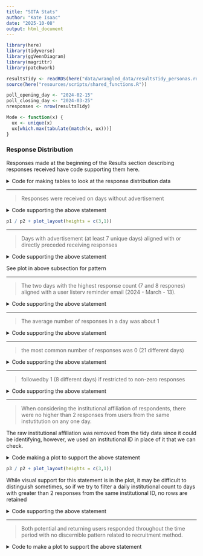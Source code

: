```yaml
---
title: "SOTA Stats"
author: "Kate Isaac"
date: "2025-10-08"
output: html_document
---
```


```r
library(here)
library(tidyverse)
library(ggVennDiagram)
library(magrittr)
library(patchwork)
```

```r
resultsTidy <- readRDS(here("data/wrangled_data/resultsTidy_personas.rds"))
source(here("resources/scripts/shared_functions.R"))
```

```r
poll_opening_day <- "2024-02-15"
poll_closing_day <- "2024-03-25"
nresponses <- nrow(resultsTidy)
```


```r
Mode <- function(x) {
  ux <- unique(x)
  ux[which.max(tabulate(match(x, ux)))]
}
```

### Response Distribution

Responses made at the beginning of the Results section describing responses received have code supporting them here.

<details><summary>Code for making tables to look at the response distribution data</summary>

```r
socialMedia <-data.frame(
  media = c("AnVIL-mailing-list", "X", "FH-Data Slack" , "X", "X", "X", "AnVIL-mailing-list", "X"),
  date = ymd(c("2024-02-15", "2024-02-15", "2024-02-16", "2024-02-26", "2024-03-05", "2024-03-11", "2024-03-13", "2024-03-14")))

```

```r
allDatesDf <- data.frame(date = ymd(seq.Date(as.Date(poll_opening_day), as.Date(poll_closing_day), by = "days")), count = 0)

responseDf <- resultsTidy %>% 
  select(Timestamp, UserType, FurtherSimplifiedDegrees, institutionID) %>% 
  mutate(date = ymd(as_date(ymd_hms(Timestamp)))) %>% 
  group_by(date, UserType, FurtherSimplifiedDegrees, institutionID) %>% 
  summarize(count = n())

toPlot <- right_join(responseDf, allDatesDf, by="date") %>%
  mutate(count = coalesce(count.x, count.y)) %>% #this is setting days without a timestamp to 0 and adding a 0 to days with responses
  select(!c(count.x, count.y)) 

responses_only <- toPlot %>%
  ungroup() %>%
  select(date, count) %>%
  group_by(date) %>%
  summarize(daily_count = sum(count))
```

</details>

---

> Responses were received on days without advertisement

<details><summary> Code supporting the above statement </summary>

```r

plot_aesthetics <- function(gplot, ylabel = "", xticks = TRUE, legend = FALSE, bar = FALSE, xmin=ymd(as.Date(poll_opening_day)), xmax=ymd(as.Date(poll_closing_day))){
  gplot <- gplot +
    theme_bw() +
    xlab("") +
    ylab(ylabel)
  
  if(bar){
    gplot <- gplot +
      scale_x_date(limits=c(xmin-1, xmax+1), breaks = seq.Date(xmin, xmax, by="days"), labels = seq.Date(xmin, xmax, by="days"))
  } else{
    gplot <- gplot +
      scale_x_date(limits=c(xmin, xmax), breaks = seq.Date(xmin, xmax, by="days"), labels = seq.Date(xmin, xmax, by="days"))
  }
  
  if(xticks){
    gplot <- gplot +
      theme(axis.text.x = element_text(angle = 45, hjust=1))
  } else{
    gplot <- gplot +
      theme(axis.text.x = element_blank())
  }
  
  if(legend){
    gplot <- gplot +
      theme(legend.position = "bottom")
  } else{
    gplot <- gplot +
      theme(legend.position = "none")
  }
    
  return(gplot)
}

p1 <- toPlot %>%
  ungroup() %>%
  select(date, count) %>%
  group_by(date) %>%
  summarize(daily_count = sum(count)) %>%
  ggplot(aes(x = date, y = daily_count)) +
  geom_point() + 
  geom_line()

p1 <- plot_aesthetics(p1, ylabel = "Daily Response Count", xticks = FALSE)

p2 <- left_join(allDatesDf, socialMedia, by='date', relationship = "many-to-many") %>%
  drop_na() %>%
  ggplot(aes(x = date, y = -1, color = media)) +
  geom_jitter(width=0, height=0.2)

p2 <- plot_aesthetics(p2, ylabel = "Recruitment", legend = TRUE) +
  theme(axis.text.y = element_blank(),
        axis.ticks.y = element_blank())

```

</details>

```r
p1 / p2 + plot_layout(heights = c(3,1))

```

---

> Days with advertisement (at least 7 unique days) aligned with or directly preceded receiving responses

<details><summary> Code supporting the above statement </summary>

```r
paste0("Unique days of advertisement (at least): ", length(unique(socialMedia$date)))
```

</details>

See plot in above subsection for pattern

---

> The two days with the highest response count (7 and 8 respones) aligned with a user listerv reminder email (2024 - March - 13).

<details><summary> Code supporting the above statement </summary>

```r
highest_days <- responses_only %>% arrange(-daily_count) %>% head(2)

highest_days
```

```r
highest_days$date %in% socialMedia$date

socialMedia[which(socialMedia$date == highest_days$date[1] | socialMedia$date == highest_days$date[2]),]
```

</details>

---

> The average number of responses in a day was about 1

<details><summary> Code supporting the above statement </summary>

```r
paste0("Average daily response count: ", mean(responses_only$daily_count)) #1.25
```

</details>

---

> the most common number of responses was 0 (21 different days)

<details><summary> Code supporting the above statement </summary>

```r
most_common <- Mode(responses_only$daily_count)

paste0("Most common daily response count: ", most_common) #0
paste0("Number of days with 0 reponses : ", sum(responses_only$daily_count == most_common))#21 days with 0 responses

```

</details>

---

> followedby 1 (8 different days) if restricted to non-zero responses

<details><summary> Code supporting the above statement </summary>

```r
responses_only_nz <- responses_only %>%
  filter(daily_count >=1) #filter out days with a response count of 0

most_common_withoutZeros <- Mode(responses_only_nz$daily_count)
paste0("Most common daily response count (ignoring days without responses): ", most_common_withoutZeros) #1
paste0("Number of days with ", most_common_withoutZeros, " responses: ", sum(responses_only$daily_count == most_common_withoutZeros)) #8 days with 1 response
```

</details>

---

> When considering the institutional affiliation of respondents, there were no higher than 2 responses from users from the same instutitution on any one day.

The raw institutional affiliation was removed from the tidy data since it could be identifying, however, we used an institutional ID in place of it that we can check. 

<details><summary> Code making a plot to support the above statement </summary>

```r
p3 <- toPlot %>%
  ungroup() %>%
  select(date, institutionID, count) %>%
  group_by(date, institutionID) %>%
  summarize(daily_inst_count = sum(count)) %>%
  drop_na() %>%
  ggplot(aes(x = date, y = daily_inst_count, fill = institutionID)) +
  geom_bar(stat="identity", color = 'white')

p3 <- plot_aesthetics(p3, ylabel = "Institutional Responses", bar = TRUE, xticks = FALSE) + scale_fill_viridis_d()
```

</details>

```r
p3 / p2 + plot_layout(heights = c(3,1))
```

While visual support for this statement is in the plot, it may be difficult to distinguish sometimes, so if we try to filter a daily institutional count to days with greater than 2 responses from the same institutional ID, no rows are retained

<details><summary>Code supporting the above statement</summary>

```r
toPlot %>%
  ungroup() %>%
  select(date, institutionID, count) %>%
  group_by(date, institutionID) %>%
  summarize(daily_inst_count = sum(count)) %>%
  drop_na() %>%
  filter(daily_inst_count > 2)
```

</details>

---

> Both potential and returning users responded throughout the time period with no discernible pattern related to recruitment method.

<details><summary>Code to make a plot to support the above statement</summary>

```r
p4 <- toPlot %>%
  ungroup() %>%
  select(date, UserType, count) %>%
  group_by(date, UserType) %>%
  summarize(daily_usertype_count = sum(count)) %>%
  drop_na() %>%
  ggplot(aes(x = date, y = daily_usertype_count, fill = UserType)) +
  geom_bar(stat = "identity")

p4 <- plot_aesthetics(p4, ylabel = "Usertype Responses", legend = TRUE, bar = TRUE, xticks = FALSE)

```

<details>

```r
p4 / p2 + plot_layout(heights = c(3,1))
```

---

### User background and current work

Statements made throughout the "User background and current work" Results section have code supporting them here.

#### Figure 2A - User Type

<details><summary> Making a table for this data/question on identifying user type of the respondents </summary>

```r
usageDF <- resultsTidy %>%
  select(c(CurrentUsageDescription, UserType)) %>%
  table() %>%
  as.data.frame() %>%
  mutate(percent = Freq / nresponses * 100) %>%
  arrange(-Freq) %>%
  filter(Freq != 0)



return_n <- sum(usageDF[which(usageDF$UserType == "Returning User"), "Freq"])
potential_n <- sum(usageDF[which(usageDF$UserType == "Potential User"), "Freq"])

usageDF$group_percent <- NA

usageDF[which(usageDF$UserType == "Returning User"), "group_percent"] <- usageDF[which(usageDF$UserType == "Returning User"), "Freq"] / return_n * 100

usageDF[which(usageDF$UserType == "Potential User"), "group_percent"] <- usageDF[which(usageDF$UserType == "Potential User"), "Freq"] / potential_n * 100

usageDF
```

</details>

---

> 44% (n=22) were returning user responses

<details><summary> Code supporting the above statement </summary>

```r
colSums(usageDF[which(usageDF$UserType == "Returning User"), c("Freq", "percent")])
```

</details>

---

> 56% (n=28) were potential users

<details><summary> Code supporting the above statement </summary>

```r
colSums(usageDF[which(usageDF$UserType == "Potential User"), c("Freq", "percent")])
```

</details>

---

> The majority of returning user responses (73%, n=16) belonged to the group who use the AnVIL for ongoing projects.  

<details><summary> Code supporting the above statement </summary>

```r
usageDF %>%
  filter(UserType == "Returning User") %>%
  head(1) %>%
  select(CurrentUsageDescription, Freq, group_percent)
```

</details>

---

> The majority of potential users were evenly split between two groups (46%, n=13 each), those who have never used the AnVIL (but have heard of it) and those who have used the AnVIL previously, but don't currently.

<details><summary> Code supporting the above statement </summary>

```r
usageDF %>%
  filter(UserType == "Potential User") %>%
  head(2) %>%
  select(CurrentUsageDescription, Freq, group_percent)
```

</details>

---

#### Figure 2B - Degree

<details><summary> Making a table for this data/question on degrees of respondents </summary>

```r
degreeDF <- resultsTidy$FurtherSimplifiedDegrees %>%
  table() %>%
  as.data.frame() %>%
  mutate(percent = Freq / nresponses * 100) %>%
  arrange(-Freq)

degreeDF
```

</details>

---

> Most respondents had obtained or were in the process of obtaining a PhD (62%, n=31)

<details><summary> Code supporting the above statement </summary>

```r
degreeDF %>%
  filter(str_detect(., "^PhD"))
```

</details>

---

> Clinical advanced degrees (MDs) (6%, n=3)

<details><summary> Code supporting the above statement </summary>

```r
degreeDF %>%
  filter(str_detect(., "MD"))
```

</details>

---

> Master's degrees (18%, n=9)

<details><summary> Code supporting the above statement </summary>

```r
degreeDF %>%
  filter(str_detect(., "Master"))
```

</details>

---

#### Figure 2C - Institution

<details><summary> Making a table for this data/question on institutional affiliation </summary>

```r
instDF <- resultsTidy %>%
  select(c(UserType, FurtherSimplifiedInstitutionalType)) %>%
  table() %>%
  as.data.frame() %>%
  mutate(percent = Freq / nresponses * 100) %>%
  arrange(-Freq)

instDF
```

</details>

---

> Most of the respondents using the AnVIL (n=21) reported being affiliated with a research intensive institution

<details><summary> Code supporting the above statement </summary>

```r
instDF %>%
  filter(UserType == "Returning User") %>%
  head(1) %>%
  select(FurtherSimplifiedInstitutionalType, Freq)
```

</details>

---

> one [using the AnVIL] reported being affiliated with an education focused institution

<details><summary> Code supporting the above statement </summary>

```r
instDF %>%
  filter(UserType == "Returning User") %>%
  filter(str_detect(FurtherSimplifiedInstitutionalType, "Education")) %>%
  select(FurtherSimplifiedInstitutionalType, Freq)
```

</details>

---

> Only potential users of the platform reported being affiliated with an industry-based institution

<details><summary> Code supporting the above statement </summary>

```r
instDF %>%
  filter(str_detect(FurtherSimplifiedInstitutionalType, "Industry")) %>%
  select(UserType, FurtherSimplifiedInstitutionalType, Freq)
```

</details>

---

#### Consortia

<details><summary> Making a table for this data/question on consortia affiliations </summary>

```r
consortiaDF <- resultsTidy %>%
  mutate(ConsortiaAffiliations = str_replace_all(ConsortiaAffiliations, c(";|&| and"), ",")) %>%
  separate_longer_delim(ConsortiaAffiliations,
           delim=", ") %>%
  mutate(ConsortiaAffiliations = 
           recode(ConsortiaAffiliations,
            "member tech dev group" = "AnVIL",
            "AnVIL Clinical Resource" = "AnVIL",
            "AnVIL " = "AnVIL"
           )
         ) %>%
  group_by(ConsortiaAffiliations, UserType) %>%
  summarize(count = n()) %>%
  drop_na() %>%
  arrange(-count)
```

</details>

---

> Of the 50 responses, 21 provided consortia affiliations

<details><summary>Code supporting the above statement</summary>

```r
sum(!is.na(resultsTidy$ConsortiaAffiliations))
```

</details>

---

> across 23 unique affiliations

<details><summary>Code supporting the above statement</summary>

```r
n_groups(consortiaDF)
```

</details>

---

> Of the 21 responses providing consortia affiliations, 13 were from returning users

<details><summary>Code supporting the above statement</summary>

```r
sum(resultsTidy[which(!is.na(resultsTidy$ConsortiaAffiliations)),"UserType"] == "Returning User")
```

</details>

---

> GREGoR, PRIMED, eMERGE, CCDG, GTEx were the top 5 most represented with n=3 each for GREGoR, PRIMED, and eMERGE and n=2 each for CCDG and GTEx.

<details><summary> Code supporting the above statement </summary>

```r
consortiaDF %>%
  summarize(sum_count = sum(count)) %>%
  arrange(-sum_count) %>%
  filter(ConsortiaAffiliations != "AnVIL") %>%
  head(n=5)
```

</details>

---

> all 5 of these consortia were represented in the subset of consortia affiliations reported by returning users

<details><summary> Code supporting the above statement </summary>

```r
consortiaDF %>%
  filter(UserType == "Returning User") %>%
  filter(str_detect(ConsortiaAffiliations, "GREGoR|PRIMED|eMERGE|CCDG|GTEx")) %>%
  summarize(present = count > 0)
```

</details>

---

#### Figure 3A - Research Experience

> 21 respondents report that they are extremely experienced in analyzing human genomic data

<details><summary> Code supporting the above statement </summary>

```r
table(resultsTidy$HumanGenomicExperience)["Extremely experienced"]
```

</details>

---

> only 6 respondents report that they are not at all experienced in analyzing human genomic data

<details><summary>Code supporting the above statement</summary>

```r
table(resultsTidy$HumanGenomicExperience)["Not at all experienced"]
```

</details>

---

> However, for human clinical data and non-human genomic data, more respondents report being not at all experienced in analyzing those data than report being extremely experienced

<details><summary> Code supporting the above statement </summary>

```r
sum(resultsTidy$NonHumanGenomicExperience == "Not at all experienced") > sum(resultsTidy$NonHumanGenomicExperience == "Extremely experienced")
```

```r
sum(resultsTidy$HumanClinicalExperience == "Not at all experienced") > sum(resultsTidy$HumanClinicalExperience == "Extremely experienced")
```

</details>

---

#### Figure 3A - Research Experience Overlap

> When limiting the responses we consider to include only respondents who reported being “moderately” or “extremely” experienced for at least one of the categories, we are left with 37 responses (17 from returning users)

<details><summary> Code supporting the above statement </summary>

```r
top_two_box <- resultsTidy %>%
  filter(humanGenomicFlag | clinicalFlag | nonHumanGenomicFlag) %>%
  select(UserType) %>%
  table()
```

```r
top_two_box_n <- sum(top_two_box)
top_two_box_n
```

```r
top_two_box["Returning User"]
```

</details>

---

> 32% (n=12) reported these levels of experience for all 3 research categories

<details><summary> Code supporting the above statement </summary>

Count (n = ):

```r
resultsTidy %>%
  filter(humanGenomicFlag == TRUE & clinicalFlag == TRUE & nonHumanGenomicFlag == TRUE) %>%
  nrow()
```

Percent: 

```r
resultsTidy %>%
  filter(humanGenomicFlag == TRUE & clinicalFlag == TRUE & nonHumanGenomicFlag == TRUE) %>%
  nrow() / top_two_box_n * 100
```

</details>

---

> 27% (n=10) reported this level of experience for only human genomic research (but no other research categories) 

<details><summary> Code supporting the above statement </summary>

Count (n = )

```r
resultsTidy %>%
  filter(humanGenomicFlag == TRUE & clinicalFlag == FALSE & nonHumanGenomicFlag == FALSE) %>%
  nrow()
```

Percent: 

```r
resultsTidy %>%
  filter(humanGenomicFlag == TRUE & clinicalFlag == FALSE & nonHumanGenomicFlag == FALSE) %>%
  nrow() / top_two_box_n * 100
```

</details>

---

> 16% (n=6) reported this level of experience for both human clinical and human genomic research (but not non-human genomic research)

<details><summary>Code supporting the above statement</summary>

Count (n = )

```r
resultsTidy %>%
  filter(humanGenomicFlag == TRUE & clinicalFlag == TRUE & nonHumanGenomicFlag == FALSE) %>%
  nrow()
```

Percent: 

```r
resultsTidy %>%
  filter(humanGenomicFlag == TRUE & clinicalFlag == TRUE & nonHumanGenomicFlag == FALSE) %>%
  nrow() / top_two_box_n * 100
```

</details>

---

> another 16% (n=6) reported this level of experience in analyzing both non-human and human genomic research

<details><summary> Code supporting the above statement</summary>

Count (n =):

```r
resultsTidy %>%
  filter(humanGenomicFlag == TRUE & clinicalFlag == FALSE & nonHumanGenomicFlag == TRUE) %>%
  nrow()
```

Percent: 

```r
resultsTidy %>%
  filter(humanGenomicFlag == TRUE & clinicalFlag == FALSE & nonHumanGenomicFlag == TRUE) %>%
  nrow() / top_two_box_n * 100
```

</details>

---

#### Figure 4 - Kind of Work

<details><summary> Making a table for this data/question on kind of work selections </summary>

```r
kindOfWorkDF <-
  resultsTidy %>%
  select(Timestamp, KindOfWork) %>%
  separate_longer_delim(KindOfWork, delim = ", ") %>%
  mutate(
    KindOfWork = recode(KindOfWork, "Program administration," = "Program administration", "computational education" = "Computational education"),
    value = TRUE
  ) %>%
  pivot_wider(names_from = KindOfWork, values_from = value, values_fill = FALSE)
```

</details>

---

> 44% (n=22) selected only 1 description, 36% (n=18) selected 2 descriptions, 16% (n=8) selected 3 descriptions, and 4% (n=2) selected 5 descriptions.

<details><summary> Code supporting the above statement </summary>

```r
numSelected <- kindOfWorkDF %>%
  select(!Timestamp) %>%
  rowSums()

numSelectedDF <- tibble("num_descriptions_selected" = numSelected) %>%
  count(num_descriptions_selected) %>%
  mutate(percentage_responses = round(n / nresponses * 100, 0))

numSelectedDF
```

</details>

---

> “Computational work” was the most frequently selected response, reported by 68% of respondents (n=34)

<details><summary> Code supporting the above statement </summary>

```r
numResponsesPerDescription <- data.frame("n" = colSums(kindOfWorkDF[, 2:ncol(kindOfWorkDF)])) %>%
  rownames_to_column("work_description") %>%
  mutate(percentage_responses = round(n / nresponses * 100, 0)) %>%
  arrange(-n)

numResponsesPerDescription %>% head(1)
```

</details>

---

> “Project management” at 36% (n=18) 

<details><summary> Code supporting the above statement </summary>

```r
numResponsesPerDescription %>% filter(str_detect(work_description, "management"))
```

</details>

---

> “Project leadership” at 24% (n=12) respectively.

<details><summary> Code supporting the above statement </summary>

```r
numResponsesPerDescription %>% filter(str_detect(work_description, "leadership"))
```

</details>

---

> Of the 22 respondents who selected only 1 description, 

<details><summary> Code supporting the above statement </summary>

```r
singleResponseRows <- which(rowSums(kindOfWorkDF[2:ncol(kindOfWorkDF)]) == 1) # these rows are responses where they only provided one description

singleResponseDF <- tibble("description" = unlist(lapply(1:length(singleResponseRows), function(x) colnames(kindOfWorkDF)[which(kindOfWorkDF[singleResponseRows[x], ] == TRUE)]))) %>% # for those rows, find the corresponding columns that are true and add the column names to a vector
  count(description) %>% # count the number of times each of those descriptions is there 
  mutate(percentage_singleResponses = n / sum(n) * 100) %>%
  arrange(-n) # arrange in descending order
  
singleResponseDF %>% 
  select(n) %>% 
  sum()  
```

</details>

---

> “Computational work” was the most frequently selected (n=13, 59%) [of only 1 description]

<details><summary> Code supporting the above statement </summary>

```r
singleResponseDF %>% head(1)
```

</details>

---

> Of the responses who selected more than one description, “Computational work” was paired most frequently with “Project management” or “Project leadership”. (n=11 and 7 respectively)

<details><summary> Code supporting the above statement </summary>

```r
find_pairs <- function(inputDF, rowOI) {
  pairs <- c()
  notNA_cols_combos <- t(combn(which(inputDF[rowOI, ] == TRUE), 2)) # rows will be indices for each pair
  for (rowIndex in 1:nrow(notNA_cols_combos)) {
    pairs <- c(pairs, paste0(unlist(colnames(inputDF)[notNA_cols_combos[rowIndex, ]]), collapse = "-"))
  }
  return(pairs)
}
```

```r
kindOfWorkDF_subset <- kindOfWorkDF[which(rowSums(kindOfWorkDF[, 2:ncol(kindOfWorkDF)]) > 1), -c(1)]

pairs_all <- unlist(lapply(
  1:nrow(kindOfWorkDF_subset),
  function(x) find_pairs(kindOfWorkDF_subset, x)
)) %>%
  as.data.frame() %>%
  `colnames<-`(c("pairs")) %>%
  group_by(pairs) %>%
  mutate(count = n()) %>%
  ungroup() %>%
  distinct() %>%
  arrange(-count)

print(pairs_all, n = nrow(pairs_all))
```

</details>

---

#### Figure 4 - Personas 

<details><summary> Making a table for this data/question on personas of respondents </summary>

```r
personaDF <- resultsTidy %>%
  select(c(persona, UserType)) %>%
  table() %>% 
  as.data.frame() %>% 
  arrange(-Freq)

personaDF
```

</details>

---

> 10 respondents were left uncategorized

<details><summary> Code supporting the above statement </summary>

```r
personaDF %>%
  filter(persona == "None assigned") %>%
  select(Freq) %>%
  sum()
```

</details>

---

> majority of respondents were assigned to either the Leadership (PI) persona (n=13, showing evidence of computational work together with some form of project management, leadership, or administration) or the Analyst persona (n=13, only reporting computational work)

<details><summary> Code supporting the above statement </summary>

```r
personaDF %>%
  group_by(persona) %>%
  summarize(sum = sum(Freq)) %>%
  arrange(-sum) %>%
  head(2)
```

</details>

---

> 7 respondents were categorized as an Admin persona

<details><summary> Code supporting the above statement </summary>

```r
personaDF %>%
  filter(persona == "Admin") %>%
  select(Freq) %>%
  sum()
```

</details>

---

> 2 potential users were assigned a Clinician persona because of selecting clinical work (this option was not selected by returning users)

<details><summary> Code supporting the above statement </summary>

```r
personaDF %>%
  filter(persona == "Clinician")
```

</details>

---

> 4 potential users were assigned an Educator persona while only 1 returning user was

<details><summary> Code supporting the above statement </summary>

```r
personaDF %>%
  filter(persona == "Educator")
```

</details>

---

### Barriers & user preferences

Statements made throughout the "Barriers & user preferences" Results section have code supporting them here.

#### Important Features by Persona

<details><summary> Code to make a plot for the observations in this section </summary>

```r
totalRanksdfPersona <-
  bind_rows(
    #Clinician
    resultsTidy %>%
      filter(persona == "Clinician") %>%
      select(contains("Rank")) %>%
      colSums(na.rm = TRUE) %>%
      as.data.frame() %>% `colnames<-`(c("totalRank")) %>%
      mutate(nranks = sum(resultsTidy$persona == "Clinician"),
             persona = "Clinician"),
    #Analyst
    resultsTidy %>%
      filter(persona == "Analyst") %>%
      select(contains("Rank")) %>%
      colSums(na.rm = TRUE) %>%
      as.data.frame() %>% `colnames<-`(c("totalRank")) %>%
      mutate(nranks = sum(resultsTidy$persona == "Analyst"),
            persona = "Analyst"),
    # Educator
    resultsTidy %>%
      filter(persona == "Educator") %>%
      select(contains("Rank")) %>%
      colSums(na.rm = TRUE) %>%
      as.data.frame() %>% `colnames<-`(c("totalRank")) %>%
      mutate(nranks = sum(resultsTidy$persona == "Educator"),
            persona = "Educator"),
    #PI
    resultsTidy %>%
      filter(persona == "PI") %>%
      select(contains("Rank")) %>%
      colSums(na.rm = TRUE) %>%
      as.data.frame() %>% `colnames<-`(c("totalRank")) %>%
      mutate(nranks = sum(resultsTidy$persona == "PI"),
             persona = "PI"),
    #Admin
    resultsTidy %>%
      filter(persona == "Admin") %>%
      select(contains("Rank")) %>%
      colSums(na.rm = TRUE) %>%
      as.data.frame() %>% `colnames<-`(c("totalRank")) %>%
      mutate(nranks = sum(resultsTidy$persona == "Admin"),
             persona = "Admin"),
    #None assigned
    resultsTidy %>%
      filter(persona == "None assigned") %>%
      select(contains("Rank")) %>%
      colSums(na.rm = TRUE) %>%
      as.data.frame() %>% `colnames<-`(c("totalRank")) %>%
      mutate(nranks = sum(resultsTidy$persona == "None assigned"),
              persona = "None Assigned")
  ) %>%
  mutate(UsertypeFeature = rownames(.)) %>%
  separate(UsertypeFeature, c("Usertype", "FeatureExtra"), sep = "Rank", remove = TRUE) %>%
  separate(FeatureExtra, c("Feature", "extra"), sep = "\\.", remove = TRUE) %>%
  mutate(Feature =
    case_when(Feature == "EasyBillingSetup" ~ "Easy billing setup",
              Feature == "FlatRateBilling" ~ "Flat-rate billing rather than use-based",
              Feature == "FreeVersion" ~ "Free version with limited compute or storage",
              Feature == "SupportDocs" ~ "On demand support and documentation",
              Feature == "ToolsData" ~ "Specific tools or datasets are available/supported",
              Feature == "CommunityAdoption" ~ "Greater adoption of the AnVIL by the scientific community")
  ) %>%
  group_by(persona, Feature, nranks) %>%
  summarize(totalRankAcrossUsertype = sum(totalRank)) %>%
  mutate(avgRank = totalRankAcrossUsertype / nranks)

totalRanksdfPersona %>% arrange(avgRank)
```

</details>

```r
gpdumbbell <- ggplot(totalRanksdfPersona,
aes(x = avgRank,
y = reorder(Feature, -avgRank))) +
geom_line() +
geom_point(aes(color = persona), size = 3.5) +
ggtitle("Rank the following features\n according to their importance\nto you by persona.")
gpdumbbell %<>% stylize_dumbbell(xmax=6, importance = TRUE, usertype = FALSE) +
  theme(text = element_text(size=12))
```

All 3 of the observations below are made from the plot above and by looking at the total ranks data frame (`totalRanksdfPersona`)

---

> When looking at responses specific to the assigned personas,  we observe that the average rank choice for easy billing setup is highest for Admins compared to other personas

---

> Educators and Clinicians rank both a free version with limited compute or storage and greater adoption by the scientific community more highly than other personas

---

> PIs rank having specific tools or datasets available/supported as their most important feature of AnVIL

---



#### Awareness - Figure 6

> Potential users were split at 46% (n=13) knowing about monthly AnVIL Demos or the support forum 

<details><summary> Code supporting the above statement </summary>

Counts observed in the plot (6B, 6D)

Awareness Percentage:

```r
resultsTidy %>% 
  filter(UserType == "Potential User") %>%
  filter(forumAwareness == "Aware of") %>% 
  nrow() / potential_n * 100
```

</details>

---

> and 54% (n=15) not being aware of the support opportunities

<details><summary> Code supporting the above statement </summary>

Counts observed in the plot (6B, 6D)

Not aware of Percentage:

```r
resultsTidy %>% 
  filter(UserType == "Potential User") %>%
  filter(forumAwareness == "Not Aware of") %>% 
  nrow() / potential_n * 100
```

</details>

---

If we look at this by defining a column of aware of either, these numbers don't match, suggesting that there are not always matching aware/not aware answers for both support options

<details><summary> Code supporting the above statement </summary>

```r
resultsTidy %>% 
  select(c(UserType, forumAwareness, AnVILDemoAwareness)) %>%
  mutate(supportAwareness = forumAwareness == "Aware of" | AnVILDemoAwareness == "Aware of") %>%
  group_by(UserType) %>%
  summarize(sumAware = sum(supportAwareness))
```

</details>

---

> only 71% (n=20) of potential users had matching aware/not aware responses for both AnVIL Demos and the support forum

<details><summary> Code supporting the above statement </summary>

Count (n = ):

```r
potential_matching <- resultsTidy %>%
  filter(UserType == "Potential User") %>%
  mutate(matching = forumAwareness == AnVILDemoAwareness) %>%
  select(matching) %>%
  sum()

potential_matching
```

Percentage: 

```r
potential_matching / potential_n * 100
```

</details>

---

> Of the 15 not aware respondents, only 73% (n=11) were not aware of both AnVIL Demos and the support forum

<details><summary> Code supporting the above statement </summary>

Count (n = )

```r
potential_na_matching <- resultsTidy %>%
  filter(UserType == "Potential User") %>%
  filter(forumAwareness == "Not Aware of" | AnVILDemoAwareness == "Not Aware of") %>%
  mutate(matching = forumAwareness == AnVILDemoAwareness) %>%
  select(matching) %>%
  sum()

potential_na_matching
```

Percentage: 

```r
potential_na_matching / 15 * 100
```

</details>

---

> Similarly, 86% (n=19) of returning users had matching aware/not aware responses for both AnVIL Demos and the support forum

<details><summary> Code supporting the above statement </summary>

Count (n = )

```r
returning_matching <- resultsTidy %>%
  filter(UserType == "Returning User") %>%
  mutate(matching = forumAwareness == AnVILDemoAwareness) %>%
  select(matching) %>%
  sum()

returning_matching
```

Percentage:

```r
returning_matching / return_n * 100
```

</details>

---

> Only 4 returning user responses were not aware of both the AnVIL Demos or the support forum

<details><summary> Code supporting the above statement </summary>

```r
returning_na_matching <- resultsTidy %>%
  filter(UserType == "Returning User") %>%
  filter(forumAwareness == "Not Aware of" | AnVILDemoAwareness == "Not Aware of") %>%
  mutate(matching = forumAwareness == AnVILDemoAwareness) %>%
  select(matching) %>%
  sum()

returning_na_matching
```

</details>

---

> Returning users showed a higher percentage of respondents who were aware of the support opportunities (n=16, 73% and n=17, 77%)

<details><summary> Code supporting the above statement </summary>

Counts observed in the plot (6B, 6D)

Demo Percentage:

```r
resultsTidy %>% 
  filter(UserType == "Returning User") %>%
  filter(AnVILDemoAwareness == "Aware of") %>% 
  nrow() / return_n * 100
```

Forum Percentage:

```r
resultsTidy %>% 
  filter(UserType == "Returning User") %>%
  filter(forumAwareness == "Aware of") %>% 
  nrow() / return_n * 100
```

</details>

---

> Returning users are also more represented in the group of respondents who have attended AnVIL Demos (n=12 or 71% of attenders)

<details><summary> Code supporting the above statement </summary>

Count (n = ):

```r
resultsTidy %>%
  filter(UserType == "Returning User") %>%
  filter(str_detect(AnVILDemo, "Yes")) %>%
  nrow()
```

Percentage:

```r
resultsTidy %>%
  filter(UserType == "Returning User") %>%
  filter(str_detect(AnVILDemo, "Yes")) %>%
  nrow() / 
resultsTidy %>%
  filter(str_detect(AnVILDemo, "Yes")) %>%
  nrow() * 100
```

</details>

---

> [Returning users] utilized the support forum (n=8 or 67% of those who have read through, posted, or replied in this sample)

<details><summary> Code supporting the above statement </summary>

Count (n = ):

```r
resultsTidy %>%
  filter(UserType == "Returning User") %>%
  filter(str_detect(AnVILSupportForum, "Answered|Posted|Read")) %>%
  nrow()
```

Percentage:

```r
resultsTidy %>%
  filter(UserType == "Returning User") %>%
  filter(str_detect(AnVILSupportForum, "Answered|Posted|Read")) %>%
  nrow() /
  resultsTidy %>%
  filter(str_detect(AnVILSupportForum, "Answered|Posted|Read")) %>%
  nrow() * 100
```

</details>

---

> most poll respondents have not attended AnVIL Demos with only 34% (n=17) reporting attendance

<details><summary> Code supporting the above statement </summary>

Count (n = ):

```r
resultsTidy %>%
  filter(str_detect(AnVILDemo, "Yes")) %>%
  nrow()
```

Percentage:

```r
resultsTidy %>%
  filter(str_detect(AnVILDemo, "Yes")) %>%
  nrow() / nresponses * 100
```

</details>

---

> Most respondents have not utilized the support forum with only 24% (n=12) in some way reporting use

<details><summary> Code supporting the above statement </summary>

Count (n = ):

```r
resultsTidy %>%
  filter(str_detect(AnVILSupportForum, "Answered|Posted|Read")) %>%
  nrow()
```

Percentage:

```r
resultsTidy %>%
  filter(str_detect(AnVILSupportForum, "Answered|Posted|Read")) %>%
  nrow() / nresponses * 100
```

</details>

---

### User technological comfort

Statements made throughout the "User technological comfort" Results section have code supporting them here.

#### Where analyses are run 

<details><summary> Making a table for this data/question on where respondents run analyses </summary>

```r
runLocDF <- resultsTidy %>%
  separate_longer_delim(WhereAnalysesRun, ", ") %>%
  mutate(WhereAnalysesRun =
           recode(WhereAnalysesRun,
                  "Amazon Web Services (AWS)" = "AWS",
                  "Galaxy (usegalaxy.org)" = "Galaxy",
                  "Galaxy Australia" = "Galaxy",
                  "Google Cloud Platform (GCP)" = "GCP",
                  "Institutional High Performance Computing cluster (HPC)" = "Institutional HPC",
                  "Personal computer (locally)," = "Personal computer (locally)",
                  "local server" = "Institutional HPC")
         ) %>%
  select(c(UserType, WhereAnalysesRun)) %>%
  table() %>%
  as.data.frame() %>%
  mutate(percent = Freq / nresponses * 100) %>%
  arrange(-Freq)

runLocDF$group_percent <- NA
runLocDF[which(runLocDF$UserType == "Returning User"), "group_percent"] <- runLocDF[which(runLocDF$UserType == "Returning User"), "Freq"] / return_n * 100

runLocDF[which(runLocDF$UserType == "Potential User"), "group_percent"] <- runLocDF[which(runLocDF$UserType == "Potential User"), "Freq"] / potential_n * 100

runLocDF
```

</details>

---

> Institutional High Performance Computers (HPCs) 70%, n=35

<details><summary> Code supporting the above statement </summary>

```r
colSums(runLocDF[which(str_detect(runLocDF$WhereAnalysesRun, "HPC")), c("Freq", "percent")])
```

</details>

---

> 64% of returning users

<details><summary> Code supporting the above statement </summary>

```r
runLocDF %>%
  filter(UserType == "Returning User") %>%
  filter(str_detect(WhereAnalysesRun, "HPC")) %>%
  select(group_percent)
```

</details>

---

> 75% of potential users

<details><summary> Code supporting the above statement </summary>

```r
runLocDF %>%
  filter(UserType == "Potential User") %>%
  filter(str_detect(WhereAnalysesRun, "HPC")) %>%
  select(group_percent)
```

</details>

---

> locally on personal computers (68%, n=34) 

<details><summary> Code supporting the above statement </summary>

```r
colSums(runLocDF[which(str_detect(runLocDF$WhereAnalysesRun, "locally")), c("Freq", "percent")])
```

</details>

---

> 55% of returning users 

<details><summary> Code supporting the above statement </summary>

```r
runLocDF %>%
  filter(UserType == "Returning User") %>%
  filter(str_detect(WhereAnalysesRun, "locally")) %>%
  select(group_percent)
```

</details>

---

> 79% of potential users

<details><summary> Code supporting the above statement </summary>

```r
runLocDF[which(str_detect(runLocDF$WhereAnalysesRun, "locally") & runLocDF$UserType == "Potential User"), "Freq"] / potential_n * 100
```

</details>

---

> For provided cloud options, GCP was reported as used the most (n=21) split across user types

<details><summary> Code supporting the above statement </summary>

```r
runLocDF %>%
  filter(str_detect(WhereAnalysesRun, "Azure|GCP|AWS")) %>%
  group_by(WhereAnalysesRun) %>%
  summarize(across(c(Freq, percent), sum, .names = "sum_{.col}")) %>%
  arrange(-sum_Freq)
```

</details>

---

> (55% of returning users)

<details><summary> Code supporting the above statement </summary>

```r
runLocDF %>%
  filter(UserType == "Returning User") %>%
  filter(str_detect(WhereAnalysesRun, "GCP")) %>%
  select(group_percent)
```

</details>

---

>  (and 32% of potential users)

<details><summary> Code supporting the above statement </summary>

```r
runLocDF %>%
  filter(UserType == "Potential User") %>%
  filter(str_detect(WhereAnalysesRun, "GCP")) %>%
  select(group_percent)
```

</details>

---

> We also observed that potential users report using Galaxy (a free option)(18%, n=5), more than returning users do (5%, n=1)

<details><summary> Code supporting the above statement </summary>

```r
runLocDF[which(str_detect(runLocDF$WhereAnalysesRun, "Galaxy")),c("WhereAnalysesRun", "Freq", "group_percent")]
```

</details>

---

> Potential users also submitted All of Us, sciserver.org, and UKBB RAP as other platforms

<details><summary> Code supporting the above statement </summary>

```r
runLocDF %>%
  filter(str_detect(WhereAnalysesRun, "Us|sciserver|RAP"))
```

</details>

---

### User resource and data needs

Statements made throughout the "User resource and data needs" Results section have code supporting them here.

#### Foreseeable computational needs

<details><summary> Making a table for this data/question on requested computational/storage resources </summary> 

```r
computationalNeedOverlap <- 
  list(storageList =
       which(str_detect(resultsTidy$NeededResources, "storage")),
     nodesList =
       which(str_detect(resultsTidy$NeededResources, "nodes")),
     gpuList =
       which(str_detect(resultsTidy$NeededResources, "GPUs")),
     memoryList =
       which(str_detect(resultsTidy$NeededResources, "memory")))


overlap_table <- process_region_data(Venn(computationalNeedOverlap))
overlap_table
```

</details>

---

> The most common response was needing large amounts of storage (e.g., Terabytes), selected by 50% (n=11)

<details><summary> Code supporting the above statement </summary>

```r
length(computationalNeedOverlap$storageList)
```

```r
length(computationalNeedOverlap$storageList) / return_n * 100
```

</details>

---

> 32% (n=7) only selected this option [of large storage]

<details><summary> Code supporting the above statement </summary>

```r
overlap_table %>%
  filter(name == "storageList")
```

```r
overlap_table %>%
  filter(name == "storageList") %>%
  select(count) / return_n * 100
```

</details>

---

> Many nodes 27%

<details><summary> Code supporting the above statement </summary>

```r
length(computationalNeedOverlap$nodesList) / return_n * 100
```

</details>

---

> GPUs 27%

<details><summary> Code supporting the above statement </summary>

```r
length(computationalNeedOverlap$gpuList) / return_n * 100
```

</details>

---

> large memory 18%

<details><summary> Code supporting the above statement </summary>

```r
length(computationalNeedOverlap$memoryList) / return_n * 100
```

</details>

---

> Only 1 response selected all 4 computational need

<details><summary> Code supporting the above statement </summary>

```r
overlap_table %>%
  filter(id == "1/2/3/4")
```

</details>

---

> The most common combination of selections was GPUs and many nodes (n=2)

<details><summary> Code supporting the above statement </summary>

```r
overlap_table %>%
  filter(str_detect(id, "/")) %>%
  arrange(-count) %>%
  head(1)
```

</details>

---

> All other combinations were only selected once or not at all

<details><summary> Code supporting the above statement </summary>

```r
overlap_table %>%
  filter(str_detect(id, "/")) %>%
  filter(name != "nodesList/gpuList") %>%
  select(count) %>% 
  unique()
```

</details>

---

> 11 possible combinations of multiple options

<details><summary> Code supporting the above statement </summary>

```r
noptions <- resultsTidy %>% 
  separate_longer_delim(NeededResources, ", ") %>% 
  select(NeededResources) %>% 
  drop_na() %>% 
  filter(NeededResources != "I don't know") %>% 
  unique() %>% 
  nrow()

npossible <- 0
for (i in c(2:noptions)){
  npossible <- npossible + choose(noptions, i)
}

npossible
```

</details>

---

#### DMS repository

<details><summary> Making a table for this data/question on data sharing repositories for DMS Policy </summary>

```r
dmsDFwUT <- resultsTidy %>% 
  separate_longer_delim(RepositoriesDMS, ", ") %>% 
  separate_longer_delim(RepositoriesDMS, delim=" & ") %>%
  mutate(RepositoriesDMS =
           case_when(
             str_detect(RepositoriesDMS, regex("dbgap", ignore_case = TRUE)) ~ "dbGaP",
             .default = as.character(RepositoriesDMS)
                     )
         ) %>%
  select(c(UserType, RepositoriesDMS)) %>% 
  table() %>% 
  as.data.frame() %>% 
  mutate(percent = Freq / nresponses * 100) %>% 
  arrange(-Freq)

dmsDFwUT$group_percent <- NA
dmsDFwUT[which(dmsDFwUT$UserType == "Returning User"), "group_percent"] <- dmsDFwUT[which(dmsDFwUT$UserType == "Returning User"), "Freq"] / return_n * 100

dmsDFwUT[which(dmsDFwUT$UserType == "Potential User"), "group_percent"] <- dmsDFwUT[which(dmsDFwUT$UserType == "Potential User"), "Freq"] / potential_n * 100

dmsDFwUT
```

</details>

---

> 46% (n=23) of all respondents flagged the AnVIL as a repository that they use or are considering use of to share data to comply with the NIH DMS policy

<details><summary> Code supporting the above statement </summary>

```r
dmsDFwUT %>%
  filter(RepositoriesDMS == "AnVIL") %>%
  summarize(across(c(Freq, percent), sum, .names = "sum_{.col}"))
```
</details>

---

> Of those 23, 65% (n=15) were returning users of the AnVIL 

<details><summary> Code supporting the above statement </summary>

```r
returning_selectedAnVIL <- dmsDFwUT %>% 
  filter(RepositoriesDMS == "AnVIL") %>%
  filter(UserType == "Returning User") %>%
  select(Freq) %>% unlist() %>% unname()

returning_selectedAnVIL

returning_selectedAnVIL / sum(dmsDFwUT[which(dmsDFwUT$RepositoriesDMS == "AnVIL"), "Freq"]) * 100
```

</details>

---

> (68% of the returning user sample of this community poll)

<details><summary> Code supporting the above statement </summary>

```r
dmsDFwUT %>%
  filter(UserType == "Returning User") %>%
  filter(RepositoriesDMS == "AnVIL") %>%
  select(group_percent)
```

</details>

---

#### Controlled Access Data Sets

---

> Over half of all respondents (n=29) reported that they are “extremely interested” in working with controlled access datasets

<details><summary> Code supporting the above statement </summary>

```r
extremely_interested_respondents <- unname(table(resultsTidy$InterestControlledData)[5])

extremely_interested_respondents
```

```r
extremely_interested_respondents / nresponses * 100
```

</details>

---

<details><summary> Making a table for this data/question on specific interest in controlled access data </summary>

```r
controlledDataDF <- resultsTidy %>% 
  separate_longer_delim(AccessWhichControlledData, ", ") %>% 
  select(AccessWhichControlledData) %>% 
  table() %>% 
  as.data.frame() %>% 
  mutate(percent = Freq/ nresponses * 100) %>% 
  arrange(-Freq)

controlledDataDF
```

</details>

> All of Us and UK Biobank were the most selected (n=34 each)

<details><summary> Code supporting the above statement </summary>

```r
controlledDataDF %>%
  head(2)
```

</details>

> GTEx was selected by 64% (n=32)

<details><summary> Code supporting the above statement </summary>

```r
controlledDataDF %>%
  filter(str_detect(AccessWhichControlledData, "GTEx"))
```

</details>

---

> CCDG was selected by 40% (n=20)

<details><summary> Code supporting the above statement </summary>

```r
controlledDataDF %>%
  filter(str_detect(AccessWhichControlledData, "CCDG"))
```

</details>

---

#### Different types of data

<details><summary> Making a table for this data/question on experience with different types of data </summary>

```r
typeOfDataDF <- resultsTidy %>% 
    separate_longer_delim(TypesOfData, delim=", ") %>%
    mutate(TypesOfData =
               recode(TypesOfData,
                      "I don't analyze data on AnVIL" = NA_character_,
                      "I store data in AnVIL. I don’t analyze it." = NA_character_,
                      "Used in training for analysis of genomes (variant calling)" = "Variant Calling"
               )
    ) %>%
    select(TypesOfData) %>%
    drop_na(TypesOfData) %>% table() %>% 
  as.data.frame() %>%
  mutate(percent = Freq / nresponses * 100) %>%
  arrange(-Freq)

typeOfDataDF
```

</details>

---

> Genomes/exomes (88%, n=44)

<details><summary> Code supporting the above statement </summary>

```r
typeOfDataDF %>%
  filter(TypesOfData == "Genomes/exomes")
```

</details>

---

> Transcriptomes (62%, n=31)

<details><summary> Code supporting the above statement </summary>

```r
typeOfDataDF %>%
  filter(TypesOfData == "Transcriptomes")
```

</details>

---

> A variety of other options (e.g., Phenotypic, Single Cell, Electronic Health Record, Epigenomes, Metabolomes, Proteomes, Imaging, etc.) were selected at a rate of at least 10% (n=5), but no more than 40% (n=20)

<details><summary> Code supporting the above statement </summary>

```r
typeOfDataDF %>%
  filter(percent >= 10) %>%
  filter(percent <= 40)
```

</details>

---

> Survey, structural, and variant calling were the only options selected or mentioned by fewer than 10% of respondents

<details><summary> Code supporting the above statement </summary>

```r
typeOfDataDF %>%
  filter(percent < 10)
```

</details>

---




